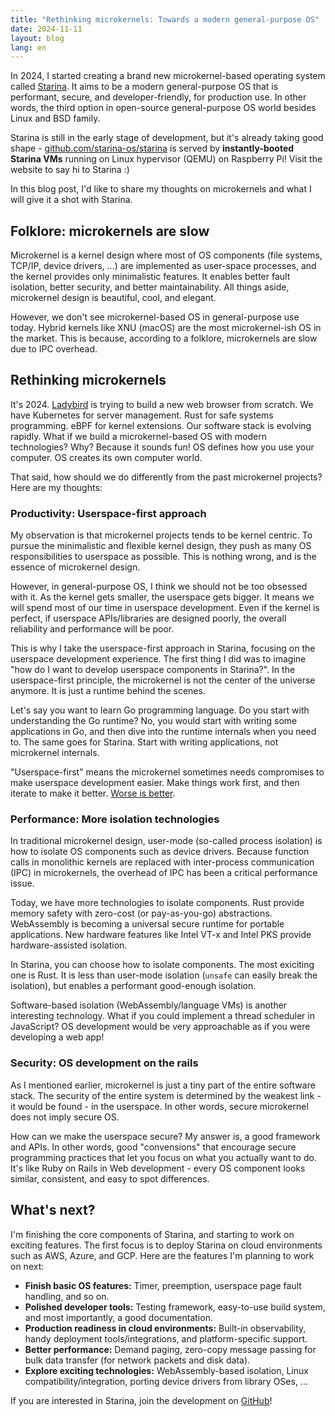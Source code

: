 ```yaml
---
title: "Rethinking microkernels: Towards a modern general-purpose OS"
date: 2024-11-11
layout: blog
lang: en
---
```


In 2024, I started creating a brand new microkernel-based operating system called [Starina](https://github.com/starina-os/starina). It aims to be a modern general-purpose OS that is performant, secure, and developer-friendly, for production use. In other words, the third option in open-source general-purpose OS world besides Linux and BSD family.

Starina is still in the early stage of development, but it's already taking good shape - [github.com/starina-os/starina](https://github.com/starina-os/starina) is served by **instantly-booted Starina VMs** running on Linux hypervisor (QEMU) on Raspberry Pi! Visit the website to say hi to Starina :)

In this blog post, I'd like to share my thoughts on microkernels and what I will give it a shot with Starina.

## Folklore: microkernels are slow

Microkernel is a kernel design where most of OS components (file systems, TCP/IP, device drivers, ...) are implemented as user-space processes, and the kernel provides only minimalistic features. It enables better fault isolation, better security, and better maintainability. All things aside, microkernel design is beautiful, cool, and elegant.

However, we don't see microkernel-based OS in general-purpose use today. Hybrid kernels like XNU (macOS) are the most microkernel-ish OS in the market. This is because, according to a folklore, microkernels are slow due to IPC overhead.

## Rethinking microkernels

It's 2024. [Ladybird](https://ladybird.org/) is trying to build a new web browser from scratch. We have Kubernetes for server management. Rust for safe systems programming. eBPF for kernel extensions. Our software stack is evolving rapidly. What if we build a microkernel-based OS with modern technologies? Why? Because it sounds fun! OS defines how you use your computer. OS creates its own computer world.

That said, how should we do differently from the past microkernel projects? Here are my thoughts:

### Productivity: Userspace-first approach

My observation is that microkernel projects tends to be kernel centric. To pursue the minimalistic and flexible kernel design, they push as many OS responsibilities to userspace as possible. This is nothing wrong, and is the essence of microkernel design.

 However, in general-purpose OS, I think we should not be too obsessed with it. As the kernel gets smaller, the userspace gets bigger. It means we will spend most of our time in userspace development. Even if the kernel is perfect, if userspace APIs/libraries are designed poorly, the overall reliability and performance will be poor.

 This is why I take the userspace-first approach in Starina, focusing on the userspace development experience. The first thing I did was to imagine "how do I want to develop userspace components in Starina?". In the userspace-first principle, the microkernel is not the center of the universe anymore. It is just a runtime behind the scenes.

 Let's say you want to learn Go programming language. Do you start with understanding the Go runtime? No, you would start with writing some applications in Go, and then dive into the runtime internals when you need to. The same goes for Starina. Start with writing applications, not microkernel internals.

 "Userspace-first" means the microkernel sometimes needs compromises to make userspace development easier. Make things work first, and then iterate to make it better. [Worse is better](https://www.dreamsongs.com/WIB.html).

### Performance: More isolation technologies

In traditional microkernel design, user-mode (so-called process isolation) is how to isolate OS components such as device drivers. Because function calls in monolithic kernels are replaced with inter-process communication (IPC) in microkernels, the overhead of IPC has been a critical performance issue.

Today, we have more technologies to isolate components. Rust provide memory safety with zero-cost (or pay-as-you-go) abstractions. WebAssembly is becoming a universal secure runtime for portable applications. New hardware features like Intel VT-x and Intel PKS provide hardware-assisted isolation.

In Starina, you can choose how to isolate components. The most exiciting one is Rust. It is less than user-mode isolation (`unsafe` can easily break the isolation), but enables a performant good-enough isolation.

Software-based isolation (WebAssembly/language VMs) is another interesting technology. What if you could implement a thread scheduler in JavaScript? OS development would be very approachable as if you were developing a web app!

### Security: OS development on the rails

As I mentioned earlier, microkernel is just a tiny part of the entire software stack. The security of the entire system is determined by the weakest link - it would be found - in the userspace. In other words, secure microkernel does not imply secure OS.

How can we make the userspace secure? My answer is, a good framework and APIs. In other words, good "convensions" that encourage secure programming practices that let you focus on what you actually want to do. It's like Ruby on Rails in Web development - every OS component looks similar, consistent, and easy to spot differences.

## What's next?

I'm finishing the core components of Starina, and starting to work on exciting features. The first focus is to deploy Starina on cloud environments such as AWS, Azure, and GCP. Here are the features I'm planning to work on next:

- **Finish basic OS features:** Timer, preemption, userspace page fault handling, and so on.
- **Polished developer tools:** Testing framework, easy-to-use build system, and most importantly, a good documentation.
- **Production readiness in cloud environments:** Built-in observability, handy deployment tools/integrations, and platform-specific support.
- **Better performance:** Demand paging, zero-copy message passing for bulk data transfer (for network packets and disk data).
- **Explore exciting technologies:** WebAssembly-based isolation, Linux compatibility/integration, porting device drivers from library OSes, ...

If you are interested in Starina, join the development on [GitHub](https://github.com/starina-os/starina)!
